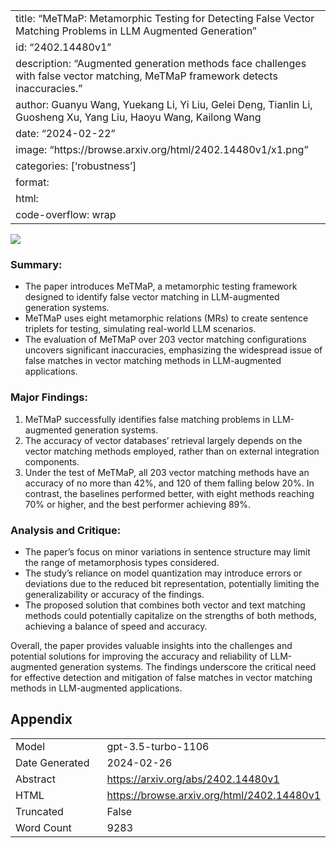 
---
title: "MeTMaP: Metamorphic Testing for Detecting False Vector Matching Problems in LLM Augmented Generation"
id: "2402.14480v1"
description: "Augmented generation methods face challenges with false vector matching, MeTMaP framework detects inaccuracies."
author: Guanyu Wang, Yuekang Li, Yi Liu, Gelei Deng, Tianlin Li, Guosheng Xu, Yang Liu, Haoyu Wang, Kailong Wang
date: "2024-02-22"
image: "https://browse.arxiv.org/html/2402.14480v1/x1.png"
categories: ['robustness']
format:
  html:
    code-overflow: wrap
---

![](https://browse.arxiv.org/html/2402.14480v1/x1.png)

### **Summary:**
- The paper introduces MeTMaP, a metamorphic testing framework designed to identify false vector matching in LLM-augmented generation systems.
- MeTMaP uses eight metamorphic relations (MRs) to create sentence triplets for testing, simulating real-world LLM scenarios.
- The evaluation of MeTMaP over 203 vector matching configurations uncovers significant inaccuracies, emphasizing the widespread issue of false matches in vector matching methods in LLM-augmented applications.

### **Major Findings:**
1. MeTMaP successfully identifies false matching problems in LLM-augmented generation systems.
2. The accuracy of vector databases' retrieval largely depends on the vector matching methods employed, rather than on external integration components.
3. Under the test of MeTMaP, all 203 vector matching methods have an accuracy of no more than 42%, and 120 of them falling below 20%. In contrast, the baselines performed better, with eight methods reaching 70% or higher, and the best performer achieving 89%.

### **Analysis and Critique:**
- The paper's focus on minor variations in sentence structure may limit the range of metamorphosis types considered.
- The study's reliance on model quantization may introduce errors or deviations due to the reduced bit representation, potentially limiting the generalizability or accuracy of the findings.
- The proposed solution that combines both vector and text matching methods could potentially capitalize on the strengths of both methods, achieving a balance of speed and accuracy.

Overall, the paper provides valuable insights into the challenges and potential solutions for improving the accuracy and reliability of LLM-augmented generation systems. The findings underscore the critical need for effective detection and mitigation of false matches in vector matching methods in LLM-augmented applications.

## Appendix

|          |          |
|----------|----------|
| Model     | gpt-3.5-turbo-1106       |
| Date Generated     | 2024-02-26       |
| Abstract | [https://arxiv.org/abs/2402.14480v1](https://arxiv.org/abs/2402.14480v1)        |
| HTML     | [https://browse.arxiv.org/html/2402.14480v1](https://browse.arxiv.org/html/2402.14480v1)       |
| Truncated       | False       |
| Word Count       | 9283       |